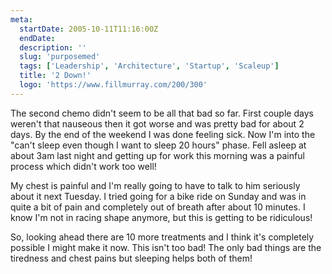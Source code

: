 ```yaml
---
meta:
  startDate: 2005-10-11T11:16:00Z
  endDate:
  description: ''
  slug: 'purposemed'
  tags: ['Leadership', 'Architecture', 'Startup', 'Scaleup']
  title: '2 Down!'
  logo: 'https://www.fillmurray.com/200/300'
---
```


The second chemo didn't seem to be all that bad so far. First couple days
weren't that nauseous then it got worse and was pretty bad for about 2 days. By
the end of the weekend I was done feeling sick. Now I'm into the "can't sleep
even though I want to sleep 20 hours" phase. Fell asleep at about 3am last night
and getting up for work this morning was a painful process which didn't work too
well!

My chest is painful and I'm really going to have to talk to him seriously about
it next Tuesday. I tried going for a bike ride on Sunday and was in quite a bit
of pain and completely out of breath after about 10 minutes. I know I'm not in
racing shape anymore, but this is getting to be ridiculous!

So, looking ahead there are 10 more treatments and I think it's completely
possible I might make it now. This isn't too bad! The only bad things are the
tiredness and chest pains but sleeping helps both of them!
